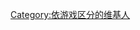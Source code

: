 {{NoteTA
| 1= zh-cn:荒野大镖客：救赎; zh-hk:碧血狂殺; zh-mo:碧血狂殺; zh-my:荒野大镖客：救赎; zh-sg:荒野大镖客：救赎; zh-tw:碧血狂殺;
}}
{{Commonscat|Red Dead (series)|碧血狂殺系列}}
{{catmore|碧血狂殺系列}}
{{CategoryTOC}}
{{DEFAULTSORT:Red Dead Redemption}}
[[Category:依游戏区分的维基人|Category:依游戏区分的维基人]]